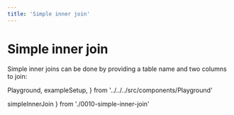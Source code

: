 ```yaml
---
title: 'Simple inner join'
---
```


# Simple inner join

Simple inner joins can be done by providing a table name and two columns to join:

  Playground,
  exampleSetup,
} from '../../../src/components/Playground'

  simpleInnerJoin
} from './0010-simple-inner-join'

<Playground code={simpleInnerJoin} setupCode={exampleSetup} />
